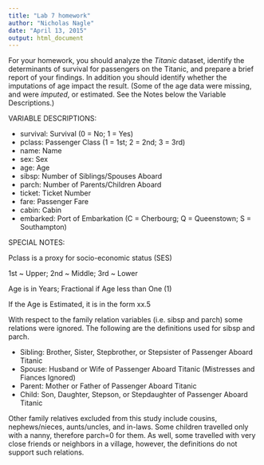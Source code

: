 ```yaml
---
title: "Lab 7 homework"
author: "Nicholas Nagle"
date: "April 13, 2015"
output: html_document
---
```


For your homework, you should analyze the *Titanic* dataset, identify the determinants of survival for passengers on the Titanic, and prepare a brief report of your findings.
In addition you should identify whether the imputations of age impact the result.
(Some of the age data were missing, and were *imputed*, or estimated.  See the Notes below the Variable Descriptions.)



VARIABLE DESCRIPTIONS:

- survival:        Survival
                (0 = No; 1 = Yes)
- pclass:          Passenger Class
                (1 = 1st; 2 = 2nd; 3 = 3rd)
- name:            Name
- sex:             Sex
- age:             Age
- sibsp:           Number of Siblings/Spouses Aboard
- parch:           Number of Parents/Children Aboard
- ticket:          Ticket Number
- fare:            Passenger Fare
- cabin:           Cabin
- embarked:        Port of Embarkation
                  (C = Cherbourg; Q = Queenstown; S = Southampton)

SPECIAL NOTES:

Pclass is a proxy for socio-economic status (SES)

 1st ~ Upper; 2nd ~ Middle; 3rd ~ Lower

Age is in Years; Fractional if Age less than One (1)
 
 If the Age is Estimated, it is in the form xx.5

With respect to the family relation variables (i.e. sibsp and parch)
some relations were ignored.  The following are the definitions used
for sibsp and parch.

- Sibling:  Brother, Sister, Stepbrother, or Stepsister of Passenger Aboard Titanic
- Spouse:   Husband or Wife of Passenger Aboard Titanic (Mistresses and Fiances Ignored)
- Parent:   Mother or Father of Passenger Aboard Titanic
- Child:    Son, Daughter, Stepson, or Stepdaughter of Passenger Aboard Titanic

Other family relatives excluded from this study include cousins,
nephews/nieces, aunts/uncles, and in-laws.  Some children travelled
only with a nanny, therefore parch=0 for them.  As well, some
travelled with very close friends or neighbors in a village, however,
the definitions do not support such relations.
